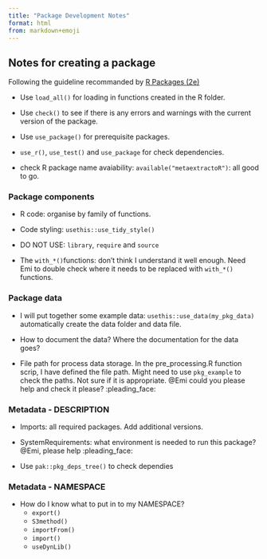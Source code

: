 ```yaml
---
title: "Package Development Notes"
format: html
from: markdown+emoji
---
```


## Notes for creating a package

Following the guideline recommanded by [R Packages (2e)](https://r-pkgs.org)

-   Use `load_all()` for loading in functions created in the R folder.

-   Use `check()` to see if there is any errors and warnings with the current version of the package.

-   Use `use_package()` for prerequisite packages.

-   `use_r()`, `use_test()` and `use_package` for check dependencies.

-   check R package name avaiability: `available("metaextractoR")`: all good to go.

### Package components

-   R code: organise by family of functions.

-   Code styling: `usethis::use_tidy_style()`

-   DO NOT USE: `library`, `require` and `source`

-   The `with_*()`functions: don't think I understand it well enough. Need Emi to double check where it needs to be replaced with `with_*()` functions.

### Package data

-   I will put together some example data: `usethis::use_data(my_pkg_data)` automatically create the data folder and data file.

-   How to document the data? Where the documentation for the data goes?

-   File path for process data storage. In the pre_processing.R function scrip, I have defined the file path. Might need to use `pkg_example` to check the paths. Not sure if it is appropriate. @Emi could you please help and check it please? :pleading_face:

### Metadata - DESCRIPTION

-   Imports: all required packages. Add additional versions.

-   SystemRequirements: what environment is needed to run this package? @Emi, please help :pleading_face:

-  Use `pak::pkg_deps_tree()` to check dependies 


### Metadata - NAMESPACE

- How do I know what to put in to my NAMESPACE? 
  - `export()`
  - `S3method()`
  - `importFrom()`
  - `import()`
  - `useDynLib()`


